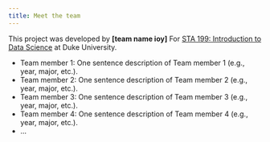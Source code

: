```yaml
---
title: Meet the team
---
```



This project was developed by **\[team name ioy\]** For [STA 199: Introduction to Data Science](https://sta199-f24.github.io/) at Duke University.



-   Team member 1: One sentence description of Team member 1 (e.g., year, major, etc.). 
-   Team member 2: One sentence description of Team member 2 (e.g., year, major, etc.).
-   Team member 3: One sentence description of Team member 3 (e.g., year, major, etc.).
-   Team member 4: One sentence description of Team member 4 (e.g., year, major, etc.).
-   ...

